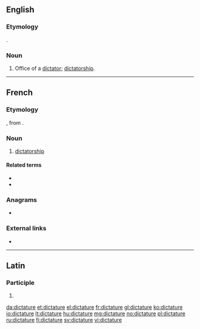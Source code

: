 ==English==

===Etymology===
{{bor|en|fr|dictature}}.

===Noun===
{{en-noun}}

# {{lb|en|obsolete}} Office of a [[dictator]]; [[dictatorship]].
#: {{rfquotek|Francis Bacon}}

----

==French==
{{wikipedia|lang=fr}}

===Etymology===
{{bor|fr|la|dictātūra}}, from {{m|la|dictō}}.

===Noun===
{{fr-noun|f}}

# [[dictatorship]]

====Related terms====
* {{l|fr|dicter}}
* {{l|fr|dictateur}}

===Anagrams===
* {{l|fr|dictateur}}

===External links===
* {{R:TLFi}}

----

==Latin==

===Participle===
{{la-part-form|dictātūre}}

# {{inflection of|dictātūrus||voc|m|s|lang=la}}

[[da:dictature]]
[[et:dictature]]
[[el:dictature]]
[[fr:dictature]]
[[gl:dictature]]
[[ko:dictature]]
[[io:dictature]]
[[lt:dictature]]
[[hu:dictature]]
[[mg:dictature]]
[[no:dictature]]
[[pl:dictature]]
[[ru:dictature]]
[[fi:dictature]]
[[sv:dictature]]
[[vi:dictature]]